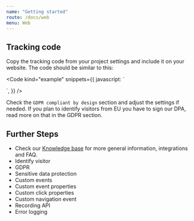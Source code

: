 ```yaml
---
name: "Getting started"
route: /docs/web
menu: Web
---
```



<Title>Getting started</Title>

## Tracking code

Copy the tracking code from your project settings and include it on your website. The code should be similar to this:

<Code
  kind="example"
  snippets={{
    javascript: `
<script type='text/javascript'>
  window.smartlook||(function(d) {
    var o=smartlook=function(){ o.api.push(arguments)},h=d.getElementsByTagName('head')[0];
    var c=d.createElement('script');o.api=new Array();c.async=true;c.type='text/javascript';
    c.charset='utf-8';c.src='https://rec.smartlook.com/recorder.js';h.appendChild(c);
    })(document);
    smartlook('init', 'YOUR_PROJECT_KEY');
</script>
`,
  }}
/>

Check the `GDPR compliant by design` section and adjust the settings if needed. If you plan to identify visitors from EU you have to sign our DPA, read more on that in the GDPR section.

## Further Steps

* Check our <a target="_blank" href="https://help.smartlook.com">Knowledge base</a> for more general information, integrations and FAQ.
* <Link to="/docs/web/identify-visitor" platform="web">Identify visitor</Link>
* <Link to="/docs/web/gdpr" platform="web">GDPR</Link>
* <Link to="/docs/web/sensitive-data-protection" platform="web">Sensitive data protection</Link>
* <Link to="/docs/web/custom-events" platform="web">Custom events</Link>
* <Link to="/docs/web/custom-event-props" platform="web">Custom event properties</Link>
* <Link to="/docs/web/custom-click-props" platform="web">Custom click properties</Link>
* <Link to="/docs/web/custom-navigation-event" platform="web">Custom navigation event</Link>
* <Link to="/docs/web/recording-api" platform="web">Recording API</Link>
* <Link to="/docs/web/error-logging" platform="web">Error logging</Link>
